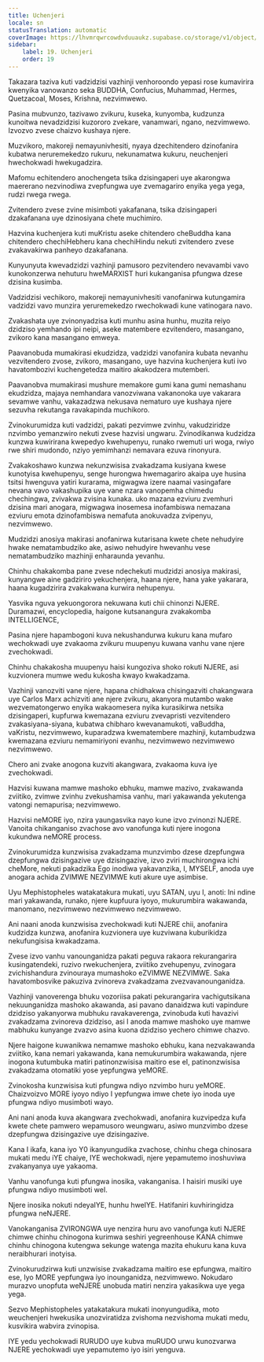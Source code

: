 ```yaml
---
title: Uchenjeri
locale: sn
statusTranslation: automatic
coverImage: https://lhvmrqwrcowdvduuaukz.supabase.co/storage/v1/object/public/strapi-uploads/small_cover-educacion-fundamental.webp-2d51a7828a2b1309555be27f7e2a61a0.webp
sidebar:
    label: 19. Uchenjeri
    order: 19
---
```

Takazara taziva kuti vadzidzisi vazhinji venhoroondo yepasi rose kumavirira kwenyika vanowanzo seka BUDDHA, Confucius, Muhammad, Hermes, Quetzacoal, Moses, Krishna, nezvimwewo.

Pasina mubvunzo, tazivawo zvikuru, kuseka, kunyomba, kudzunza kunoitwa nevadzidzisi kuzororo zvekare, vanamwari, ngano, nezvimwewo. Izvozvo zvese chaizvo kushaya njere.

Muzvikoro, makoreji nemayunivhesiti, nyaya dzechitendero dzinofanira kubatwa neruremekedzo rukuru, nekunamatwa kukuru, neuchenjeri hwechokwadi hwekugadzira.

Mafomu echitendero anochengeta tsika dzisingaperi uye akarongwa maererano nezvinodiwa zvepfungwa uye zvemagariro enyika yega yega, rudzi rwega rwega.

Zvitendero zvese zvine misimboti yakafanana, tsika dzisingaperi dzakafanana uye dzinosiyana chete muchimiro.

Hazvina kuchenjera kuti muKristu aseke chitendero cheBuddha kana chitendero chechiHebheru kana chechiHindu nekuti zvitendero zvese zvakavakirwa panheyo dzakafanana.

Kunyunyuta kwevadzidzi vazhinji pamusoro pezvitendero nevavambi vavo kunokonzerwa nehuturu hweMARXIST huri kukanganisa pfungwa dzese dzisina kusimba.

Vadzidzisi vechikoro, makoreji nemayunivhesiti vanofanirwa kutungamira vadzidzi vavo munzira yeruremekedzo rwechokwadi kune vatinogara navo.

Zvakashata uye zvinonyadzisa kuti munhu asina hunhu, muzita reiyo dzidziso yemhando ipi neipi, aseke matembere ezvitendero, masangano, zvikoro kana masangano emweya.

Paavanobuda mumakirasi ekudzidza, vadzidzi vanofanira kubata nevanhu vezvitendero zvose, zvikoro, masangano, uye hazvina kuchenjera kuti ivo havatombozivi kuchengetedza maitiro akakodzera mutemberi.

Paavanobva mumakirasi mushure memakore gumi kana gumi nemashanu ekudzidza, majaya nemhandara vanozviwana vakanonoka uye vakarara sevamwe vanhu, vakazadzwa nekusava nematuro uye kushaya njere sezuvha rekutanga ravakapinda muchikoro.

Zvinokurumidza kuti vadzidzi, pakati pezvimwe zvinhu, vakudziridze nzvimbo yemanzwiro nekuti zvese hazvisi ungwaru. Zvinodikanwa kudzidza kunzwa kuwirirana kwepedyo kwehupenyu, runako rwemuti uri woga, rwiyo rwe shiri mudondo, nziyo yemimhanzi nemavara ezuva rinonyura.

Zvakakoshawo kunzwa nekunzwisisa zvakadzama kusiyana kwese kunotyisa kwehupenyu, senge hurongwa hwemagariro akaipa uye husina tsitsi hwenguva yatiri kurarama, migwagwa izere naamai vasingafare nevana vavo vakashupika uye vane nzara vanopemha chimedu chechingwa, zvivakwa zvisina kunaka. uko mazana ezviuru zvemhuri dzisina mari anogara, migwagwa inosemesa inofambiswa nemazana ezviuru emota dzinofambiswa nemafuta anokuvadza zvipenyu, nezvimwewo.

Mudzidzi anosiya makirasi anofanirwa kutarisana kwete chete nehudyire hwake nematambudziko ake, asiwo nehudyire hwevanhu vese nematambudziko mazhinji enharaunda yevanhu.

Chinhu chakakomba pane zvese ndechekuti mudzidzi anosiya makirasi, kunyangwe aine gadziriro yekuchenjera, haana njere, hana yake yakarara, haana kugadzirira zvakakwana kurwira nehupenyu.

Yasvika nguva yekuongorora nekuwana kuti chii chinonzi NJERE. Duramazwi, encyclopedia, haigone kutsanangura zvakakomba INTELLIGENCE,

Pasina njere hapambogoni kuva nekushandurwa kukuru kana mufaro wechokwadi uye zvakaoma zvikuru muupenyu kuwana vanhu vane njere zvechokwadi.

Chinhu chakakosha muupenyu haisi kungoziva shoko rokuti NJERE, asi kuzvionera mumwe wedu kukosha kwayo kwakadzama.

Vazhinji vanozviti vane njere, hapana chidhakwa chisingazviti chakangwara uye Carlos Marx achizviti ane njere zvikuru, akanyora mutambo wake wezvematongerwo enyika wakaomesera nyika kurasikirwa netsika dzisingaperi, kupfurwa kwemazana ezviuru zvevapristi vezvitendero zvakasiyana-siyana, kubatwa chibharo kwevanamukoti, vaBuddha, vaKristu, nezvimwewo, kuparadzwa kwematembere mazhinji, kutambudzwa kwemazana ezviuru nemamiriyoni evanhu, nezvimwewo nezvimwewo nezvimwewo.

Chero ani zvake anogona kuzviti akangwara, zvakaoma kuva iye zvechokwadi.

Hazvisi kuwana mamwe mashoko ebhuku, mamwe mazivo, zvakawanda zviitiko, zvimwe zvinhu zvekushamisa vanhu, mari yakawanda yekutenga vatongi nemapurisa; nezvimwewo.

Hazvisi neMORE iyo, nzira yaungasvika nayo kune izvo zvinonzi NJERE. Vanoita chikanganiso zvachose avo vanofunga kuti njere inogona kukundwa neMORE process.

Zvinokurumidza kunzwisisa zvakadzama munzvimbo dzese dzepfungwa dzepfungwa dzisingazive uye dzisingazive, izvo zviri muchirongwa ichi cheMore, nekuti pakadzika Ego inodiwa yakavanzika, I, MYSELF, anoda uye anogara achida ZVIMWE NEZVIMWE kuti akure uye asimbise.

Uyu Mephistopheles watakatakura mukati, uyu SATAN, uyu I, anoti: Ini ndine mari yakawanda, runako, njere kupfuura iyoyo, mukurumbira wakawanda, manomano, nezvimwewo nezvimwewo nezvimwewo.

Ani naani anoda kunzwisisa zvechokwadi kuti NJERE chii, anofanira kudzidza kunzwa, anofanira kuzvionera uye kuzviwana kuburikidza nekufungisisa kwakadzama.

Zvese izvo vanhu vanounganidza pakati peguva rakaora rekurangarira kusingatendeki, ruzivo rwekuchenjera, zviitiko zvehupenyu, zvinogara zvichishandura zvinouraya mumashoko eZVIMWE NEZVIMWE. Saka havatombosvike pakuziva zvinoreva zvakadzama zvezvavanounganidza.

Vazhinji vanoverenga bhuku vozoriisa pakati pekurangarira vachigutsikana nekuunganidza mashoko akawanda, asi pavano danaidzwa kuti vapindure dzidziso yakanyorwa mubhuku ravakaverenga, zvinobuda kuti havazivi zvakadzama zvinoreva dzidziso, asi I anoda mamwe mashoko uye mamwe mabhuku kunyange zvazvo asina kuona dzidziso yechero chimwe chazvo.

Njere haigone kuwanikwa nemamwe mashoko ebhuku, kana nezvakawanda zviitiko, kana nemari yakawanda, kana nemukurumbira wakawanda, njere inogona kutumbuka matiri patinonzwisisa maitiro ese eI, patinonzwisisa zvakadzama otomatiki yose yepfungwa yeMORE.

Zvinokosha kunzwisisa kuti pfungwa ndiyo nzvimbo huru yeMORE. Chaizvoizvo MORE iyoyo ndiyo I yepfungwa imwe chete iyo inoda uye pfungwa ndiyo musimboti wayo.

Ani nani anoda kuva akangwara zvechokwadi, anofanira kuzvipedza kufa kwete chete pamwero wepamusoro weungwaru, asiwo munzvimbo dzese dzepfungwa dzisingazive uye dzisingazive.

Kana I ikafa, kana iyo Y0 ikanyungudika zvachose, chinhu chega chinosara mukati medu iYE chaiye, IYE wechokwadi, njere yepamutemo inoshuviwa zvakanyanya uye yakaoma.

Vanhu vanofunga kuti pfungwa inosika, vakanganisa. I haisiri musiki uye pfungwa ndiyo musimboti weI.

Njere inosika nokuti ndeyaIYE, hunhu hweIYE. Hatifaniri kuvhiringidza pfungwa neNJERE.

Vanokanganisa ZVIRONGWA uye nenzira huru avo vanofunga kuti NJERE chimwe chinhu chinogona kurimwa seshiri yegreenhouse KANA chimwe chinhu chinogona kutengwa sekunge watenga mazita ehukuru kana kuva neraibhurari inotyisa.

Zvinokurudzirwa kuti unzwisise zvakadzama maitiro ese epfungwa, maitiro ese, Iyo MORE yepfungwa iyo inounganidza, nezvimwewo. Nokudaro murazvo unopfuta weNJERE unobuda matiri nenzira yakasikwa uye yega yega.

Sezvo Mephistopheles yatakatakura mukati inonyungudika, moto weuchenjeri hwekusika unozviratidza zvishoma nezvishoma mukati medu, kusvikira wabvira zvinopisa.

IYE yedu yechokwadi RURUDO uye kubva muRUDO urwu kunozvarwa NJERE yechokwadi uye yepamutemo iyo isiri yenguva.

